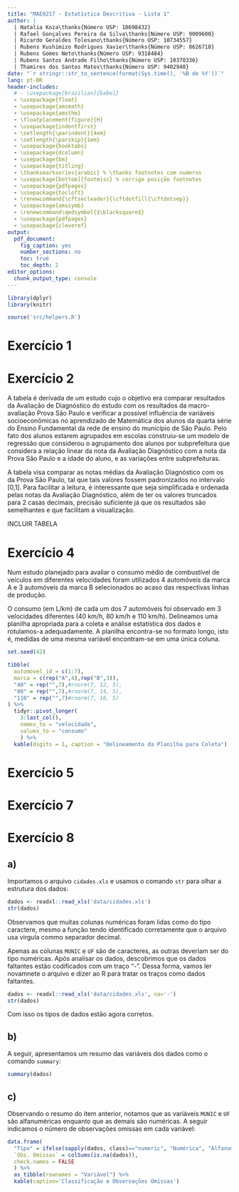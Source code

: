 ```yaml
---
title: "MAE0217 - Estatística Descritiva - Lista 1"
author: |
  | Natalia Koza\thanks{Número USP: 10698432}
  | Rafael Gonçalves Pereira da Silva\thanks{Número USP: 9009600}
  | Ricardo Geraldes Tolesano\thanks{Número USP: 10734557}
  | Rubens Kushimizo Rodrigues Xavier\thanks{Número USP: 8626718}
  | Rubens Gomes Neto\thanks{Número USP: 9318484}
  | Rubens Santos Andrade Filho\thanks{Número USP: 10370336}
  | Thamires dos Santos Matos\thanks{Número USP: 9402940}
date: "`r stringr::str_to_sentence(format(Sys.time(), '%B de %Y'))`"
lang: pt-BR
header-includes:
  # - \usepackage[brazilian]{babel}
  - \usepackage{float}
  - \usepackage{amsmath}
  - \usepackage{amsthm}
  - \floatplacement{figure}{H}
  - \usepackage{indentfirst}
  - \setlength{\parindent}{4em}
  - \setlength{\parskip}{1em}
  - \usepackage{booktabs}
  - \usepackage{dcolumn}
  - \usepackage{bm}
  - \usepackage{titling}
  - \thanksmarkseries{arabic} % \thanks footnotes com numeros
  - \usepackage[bottom]{footmisc} % corrige posição footnotes
  - \usepackage{pdfpages}
  - \usepackage{tocloft}
  - \renewcommand{\cftsecleader}{\cftdotfill{\cftdotsep}}
  - \usepackage{amssymb}
  - \renewcommand\qedsymbol{$\blacksquare$}
  - \usepackage{pdfpages}
  - \usepackage{cleveref}
output: 
  pdf_document:
    fig_caption: yes
    number_sections: no
    toc: true
    toc_depth: 2
editor_options: 
  chunk_output_type: console
---
```


<!-- mudar o current working directory para a pasta do projeto: -->
<!--  Seta para baixo ao lado de "Knit" -> Knit directory -> Selecionar "Project Directory" -->

\pagebreak

```r
library(dplyr)
library(knitr)

source('src/helpers.R')
```


# Exercício 1

# Exercício 2

A tabela é derivada de um estudo cujo o objetivo era comparar resultados da Avaliação de Diagnóstico do estudo com os  resultados  da  macro-avaliação  Prova  São  Paulo  e  verificar  a  possível  influência  de variáveis  socioeconômicas  no  aprendizado  de  Matemática  dos alunos  da  quarta  série do Ensino Fundamental da rede de ensino do município de São Paulo. Pelo fato dos alunos estarem agrupados em escolas construiu-se  um  modelo  de  regressão  que  considerou  o agrupamento dos alunos  por   subprefeitura que considera  a relação  linear  da  nota  da  Avaliação  Diagnóstico  com  a  nota  da  Prova  São  Paulo  e  a idade do aluno, e as variações entre subprefeituras.

A tabela visa comparar as notas médias da Avaliação Diagnóstico com os da Prova São Paulo, tal que tais valores fossem padronizados no intervalo [0,1]. Para facilitar a leitura, é interessante que seja simplificada e ordenada pelas notas da Avaliação Diagnóstico, além de ter os valores truncados para 2 casas decimais, precisão suficiente já que os resultados são semelhantes e que facilitam a visualização.

INCLUIR TABELA

# Exercício 4

Num estudo planejado para avaliar o consumo médio de combustível de veículos em diferentes velocidades foram utilizados 4 automóveis da marca A e 3 automóveis da marca B selecionados ao acaso das respectivas linhas de produção. 

O consumo (em L/km) de cada um dos 7 automóveis foi observado em 3 velocidades diferentes (40 km/h, 80 km/h e 110 km/h). 
Delineamos uma planilha apropriada para a coleta e análise estatística dos dados e rotulamos-a adequadamente. A planilha encontra-se no formato longo, isto é, medidas de uma mesma variável encontram-se em uma única coluna.

```r
set.seed(42)

tibble(
  automovel_id = c(1:7),
  marca = c(rep("A",4),rep("B",3)),
  "40" = rep("",7),#rnorm(7, 12, 5),
  "80" = rep("",7),#rnorm(7, 14, 5),
  "110" = rep("",7)#rnorm(7, 16, 5)
) %>% 
  tidyr::pivot_longer(
    3:last_col(), 
    names_to = "velocidade", 
    values_to = "consumo"
    ) %>% 
  kable(digits = 1, caption = "Delineamento da Planilha para Coleta")
```



# Exercício 5

# Exercício 7


# Exercício 8

## a)
Importamos o arquivo `cidades.xls` e usamos o comando `str` para olhar a estrutura dos dados:
```r
dados <- readxl::read_xls('data/cidades.xls')
str(dados)
```

Observamos que muitas colunas numéricas foram lidas como do tipo caractere, mesmo a função tendo identificado corretamente que o arquivo usa virgula commo separador decimal.

Apenas as colunas `MUNIC` e `UF` são de caracteres, as outras deveriam ser do tipo numéricas.
 Após analisar os dados, descobrimos que os dados faltantes estão codificados com um traço "-". Dessa forma, vamos ler novamnete o arquivo e dizer ao R para tratar os traços como dados faltantes.
```r
dados <- readxl::read_xls('data/cidades.xls', na='-')
str(dados)
```

Com isso os tipos de dados estão agora corretos.


## b)

A seguir, apresentamos um resumo das variáveis dos dados como o comando `summary`:
```r
summary(dados)
```


## c)

Observando o resumo do item anterior, notamos que as variáveis `MUNIC` e `UF` são alfanuméricas enquanto que as demais são numéricas.
A seguir indicamos o número de observações omissas em cada variável:
```r
data.frame(
  "Tipo" = ifelse(sapply(dados, class)=="numeric", "Numérica", "Alfanumérica" ),
  `Obs. Omissas` = colSums(is.na(dados)),
  check.names = FALSE
  ) %>%
  as_tibble(rownames = "Variável") %>% 
  kable(caption='Classificação e Observações Omissas')
```







